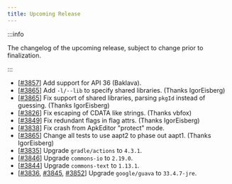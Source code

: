 ```yaml
---
title: Upcoming Release
---
```


:::info

The changelog of the upcoming release, subject to change prior to finalization.

:::

- [[#3857](https://github.com/iBotPeaches/Apktool/pull/3857)] Add support for API 36 (Baklava).
- [[#3865](https://github.com/iBotPeaches/Apktool/pull/3865)] Add `-l/--lib` to specify shared libraries. (Thanks IgorEisberg)
- [[#3865](https://github.com/iBotPeaches/Apktool/pull/3865)] Fix support of shared libraries, parsing `pkgId` instead of guessing. (Thanks IgorEisberg)
- [[#3826](https://github.com/iBotPeaches/Apktool/pull/3826)] Fix escaping of CDATA like strings. (Thanks vbfox)
- [[#3849](https://github.com/iBotPeaches/Apktool/pull/3849)] Fix redundant flags in flag attrs. (Thanks IgorEisberg)
- [[#3838](https://github.com/iBotPeaches/Apktool/issues/3838)] Fix crash from ApkEditor "protect" mode.
- [[#3865](https://github.com/iBotPeaches/Apktool/pull/3865)] Change all tests to use aapt2 to phase out aapt1. (Thanks IgorEisberg)
- [[#3835](https://github.com/iBotPeaches/Apktool/pull/3835)] Upgrade `gradle/actions` to `4.3.1`.
- [[#3846](https://github.com/iBotPeaches/Apktool/pull/3846)] Upgrade `commons-io` to `2.19.0`.
- [[#3844](https://github.com/iBotPeaches/Apktool/pull/3844)] Upgrade `commons-text` to `1.13.1`.
- [[#3836](https://github.com/iBotPeaches/Apktool/pull/3836), [#3845](https://github.com/iBotPeaches/Apktool/pull/3845), [#3852](https://github.com/iBotPeaches/Apktool/pull/3852)] Upgrade `google/guava` to `33.4.7-jre`.
